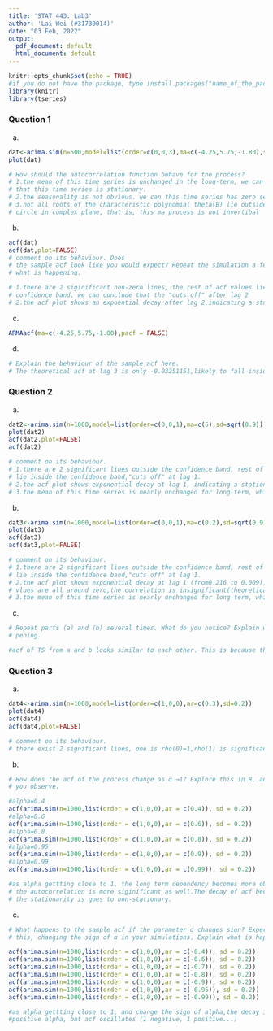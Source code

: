 ```yaml
---
title: 'STAT 443: Lab3'
author: 'Lai Wei (#31739014)'
date: "03 Feb, 2022"
output:
  pdf_document: default
  html_document: default
---
```


```r
knitr::opts_chunk$set(echo = TRUE)
#if you do not have the package, type install.packages("name_of_the_package")
library(knitr)
library(tseries)
```

### Question 1

(a)

```r
dat<-arima.sim(n=500,model=list(order=c(0,0,3),ma=c(-4.25,5.75,-1.80),sd=sqrt(0.3)))
plot(dat)

# How should the autocorrelation function behave for the process?
# 1.the mean of this time series is unchanged in the long-term, we can conclude 
# that this time series is stationary. 
# 2.the seasonality is not obvious. we can this time series has zero seasonal effct.
# 3.not all roots of the characteristic polynomial theta(B) lie outside the unit
# circle in complex plane, that is, this ma process is not invertibal

```

(b)

```r
acf(dat)
acf(dat,plot=FALSE)
# comment on its behaviour. Does
# the sample acf look like you would expect? Repeat the simulation a few times to see
# what is happening.

# 1.there are 2 siginificant non-zero lines, the rest of acf values lie inside the
# confidence band, we can conclude that the "cuts off" after lag 2
# 2.the acf plot shows an expoential decay after lag 2,indicating a stationary time series

```
(c)

```r
ARMAacf(ma=c(-4.25,5.75,-1.80),pacf = FALSE)

```

(d)
```r
# Explain the behaviour of the sample acf here.
# The theoretical acf at lag 3 is only -0.03251151,likely to fall inside the confidence band, the "cuts off" probabily at lag 2.
```


### Question 2

(a)
```r
dat2<-arima.sim(n=1000,model=list(order=c(0,0,1),ma=c(5),sd=sqrt(0.9)))
plot(dat2)
acf(dat2,plot=FALSE)
acf(dat2)

# comment on its behaviour.
# 1.there are 2 significant lines outside the confidence band, rest of acf values 
# lie inside the confidence band,"cuts off" at lag 1.
# 2.the acf plot shows exponential decay at lag 1, indicating a stationary process.
# 3.the mean of this time series is nearly unchanged for long-term, which shows stationary.
```
(b)
```r
dat3<-arima.sim(n=1000,model=list(order=c(0,0,1),ma=c(0.2),sd=sqrt(0.9)))
plot(dat3)
acf(dat3)
acf(dat3,plot=FALSE)

# comment on its behaviour.
# 1.there are 2 significant lines outside the confidence band, rest of acf values 
# lie inside the confidence band,"cuts off" at lag 1.
# 2.the acf plot shows exponential decay at lag 1 (from0.216 to 0.009),the rest of acf
# vlues are all around zero,the correlation is insignificant(theoretically zero), indicating a stationary process.
# 3.the mean of this time series is nearly unchanged for long-term, which shows stationary.

```
(c)
```r
# Repeat parts (a) and (b) several times. What do you notice? Explain what is hap-
# pening.

#acf of TS from a and b looks similar to each other. This is because they have the exact same theoretical acf,because beta=5 in a and beta=1/5 in b. this ma process is invertible.

```


### Question 3

(a)
```r
dat4<-arima.sim(n=1000,model=list(order=c(1,0,0),ar=c(0.3),sd=0.2))
plot(dat4)
acf(dat4)
acf(dat4,plot=FALSE)

# comment on its behaviour.
# there exist 2 significant lines, one is rho(0)=1,rho(1) is significantly larger the confidence band.rho(2) is larger than confidence band,which isn't obvious.the rest of acf values are fall inside the band. that is, the "cuts off" is at lag 1, and this is a stationary time series


```

(b)
```r
# How does the acf of the process change as α →1? Explore this in R, and explain what
# you observe.

#alpha=0.4
acf(arima.sim(n=1000,list(order = c(1,0,0),ar = c(0.4)), sd = 0.2))
#alpha=0.6
acf(arima.sim(n=1000,list(order = c(1,0,0),ar = c(0.6)), sd = 0.2))
#alpha=0.8
acf(arima.sim(n=1000,list(order = c(1,0,0),ar = c(0.8)), sd = 0.2))
#alpha=0.95
acf(arima.sim(n=1000,list(order = c(1,0,0),ar = c(0.9)), sd = 0.2))
#alpha=0.99
acf(arima.sim(n=1000,list(order = c(1,0,0),ar = c(0.99)), sd = 0.2))

#as alpha gettting close to 1, the long term dependency becomes more obvious, 
# the autocorrelation is more siginificant as well.The decay of acf becomes slow.
# the stationarity is goes to non-stationary.
```

(c)
```r
# What happens to the sample acf if the parameter α changes sign? Experiment with
# this, changing the sign of α in your simulations. Explain what is happening.

acf(arima.sim(n=1000,list(order = c(1,0,0),ar = c(-0.4)), sd = 0.2))
acf(arima.sim(n=1000,list(order = c(1,0,0),ar = c(-0.6)), sd = 0.2))
acf(arima.sim(n=1000,list(order = c(1,0,0),ar = c(-0.7)), sd = 0.2))
acf(arima.sim(n=1000,list(order = c(1,0,0),ar = c(-0.8)), sd = 0.2))
acf(arima.sim(n=1000,list(order = c(1,0,0),ar = c(-0.9)), sd = 0.2))
acf(arima.sim(n=1000,list(order = c(1,0,0),ar = c(-0.95)), sd = 0.2))
acf(arima.sim(n=1000,list(order = c(1,0,0),ar = c(-0.99)), sd = 0.2))

#as alpha gettting close to 1, and change the sign of alpha,the decay is same as
#positive alpha, but acf oscillates (1 negative, 1 positive...)


```


